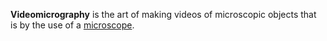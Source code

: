{{Copy to Wiktionary}}

'''Videomicrography''' is the art of making videos of microscopic objects that is by the use of a [[microscope]].

{{unreferenced|date=July 2007}}
{{Importance|date=July 2007}}
{{Uncategorized|date=August 2007}}
{{micro-stub}}